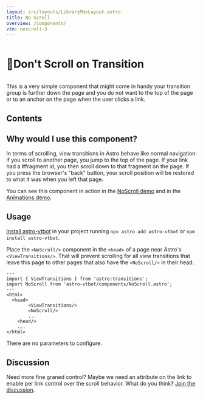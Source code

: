 ```yaml
---
layout: src/layouts/LibraryMdxLayout.astro
title: No Scroll
overview: /components/
vtn: noscroll-3
---
```


<h1 style="display: inline-block; view-transition-name: noscroll-1"><span style="display:inline-block; view-transition-name:noscroll-2">📜</span>Don't Scroll on Transition</h1>

This is a very simple component that might come in handy your transition group is further down the page and you do not want to the top of the page or to an anchor on the page when the user clicks a link.

## Contents

## Why would I use this component?

In terms of scrolling, view transitions in Astro behave like normal navigation: if you scroll to another page, you jump to the top of the page. If your link had a #fragment id, you then scroll down to that fragment on the page. If you press the browser's "back" button, your scroll position will be restored to what it was when you left that page.

You can see this component in action in the <a data-astro-reload href="/no-scroll/one/">NoScroll demo</a> and in the <a data-astro-reload href="/animations/one/">Animations demo</a>.
## Usage

[Install astro-vtbot](../Installation/) in your project running `npx astro add astro-vtbot` or `npm install astro-vtbot`.



Place the `<NoScroll/>` component in the `<head>` of a page near Astro's `<ViewTransitions/>`. That will prevent scrolling for all view transitions that leave this page to other pages that also have the `<NoScroll/>` in their head.

```astro title="MyPage.astro" {3,8}
---
import { ViewTransitions } from 'astro:transitions';
import NoScroll from 'astro-vtbot/components/NoScroll.astro';
---
<html>
  <head>
		<ViewTransitions/>
		<NoScroll/>
		...
	<head/>
	...
</html>
```

There are no parameters to configure.

## Discussion

Need more fine graned control? Maybe we need an attribute on the link to enable per link control over the scroll behavior. What do you think? [Join the discussion](https://github.com/martrapp/astro-vtbot/discussions/35).
